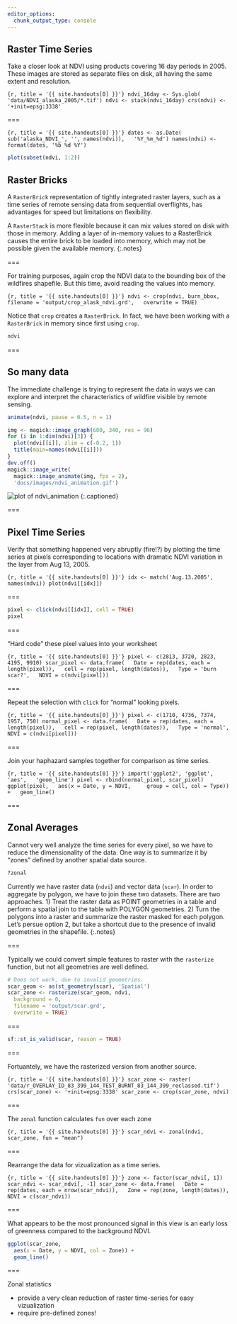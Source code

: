 ```yaml
---
editor_options: 
  chunk_output_type: console
---
```


## Raster Time Series

Take a closer look at NDVI using products covering 16 day periods in 2005. These
images are stored as separate files on disk, all having the same extent and
resolution.

```{r, title = '{{ site.handouts[0] }}'}
ndvi_16day <- Sys.glob(
  'data/NDVI_alaska_2005/*.tif')
ndvi <- stack(ndvi_16day)
crs(ndvi) <- '+init=epsg:3338'
```

===

```{r, title = '{{ site.handouts[0] }}'}
dates <- as.Date(
  sub('alaska_NDVI_', '', names(ndvi)),
  '%Y_%m_%d')
names(ndvi) <- format(dates, '%b %d %Y')
```

```r
plot(subset(ndvi, 1:2))
```

## Raster Bricks

A `RasterBrick` representation of tightly integrated raster layers, such as a
time series of remote sensing data from sequential overflights, has advantages
for speed but limitations on flexibility.

A `RasterStack` is more flexible because it can mix values stored on disk with those in memory. Adding a layer of in-memory values to a RasterBrick causes the entire brick to be loaded into memory, which may not be possible given the available memory.
{:.notes}

===

For training purposes, again crop the NDVI data to the bounding box of the wildfires shapefile. But this time, avoid reading the values into memory.

```{r, title = '{{ site.handouts[0] }}'}
ndvi <- crop(ndvi, burn_bbox,
  filename = 'output/crop_alask_ndvi.grd',
  overwrite = TRUE)
```

Notice that `crop` creates a `RasterBrick`. In fact, we have been working with a `RasterBrick` in memory since first using `crop`.

```r
ndvi
```

===

## So many data

The immediate challenge is trying to represent the data in ways we can explore
and interpret the characteristics of wildfire visible by remote sensing.

```r
animate(ndvi, pause = 0.5, n = 1)
```
```r
img <- magick::image_graph(600, 340, res = 96)
for (i in 1:dim(ndvi)[3]) {
  plot(ndvi[[i]], zlim = c(-0.2, 1))
  title(main=names(ndvi[[i]]))
}
dev.off()
magick::image_write(
  magick::image_animate(img, fps = 2),
  'docs/images/ndvi_animation.gif')
```
![plot of ndvi_animation]({{ site.baseurl }}/images/ndvi_animation.gif)
{:.captioned}

===

## Pixel Time Series

Verify that something happened very abruptly (fire!?) by plotting the time
series at pixels corresponding to locations with dramatic NDVI variation in the
layer from Aug 13, 2005.

```{r, title = '{{ site.handouts[0] }}'}
idx <- match('Aug.13.2005', names(ndvi))
plot(ndvi[[idx]])
```

===

```r
pixel <- click(ndvi[[idx]], cell = TRUE)
pixel
```

===

"Hard code" these pixel values into your worksheet

```{r, title = '{{ site.handouts[0] }}'}
pixel <- c(2813, 3720, 2823, 4195, 9910)
scar_pixel <- data.frame(
  Date = rep(dates, each = length(pixel)),
  cell = rep(pixel, length(dates)),
  Type = 'burn scar?',
  NDVI = c(ndvi[pixel]))
```

===

Repeat the selection with `click` for "normal" looking pixels.

```{r, title = '{{ site.handouts[0] }}'}
pixel <- c(1710, 4736, 7374, 1957, 750)
normal_pixel <- data.frame(
  Date = rep(dates, each = length(pixel)),
  cell = rep(pixel, length(dates)),
  Type = 'normal',
  NDVI = c(ndvi[pixel]))
```

===

Join your haphazard samples together for comparison as time series.

```{r, title = '{{ site.handouts[0] }}'}
import('ggplot2', 'ggplot', 'aes',
  'geom_line')
pixel <- rbind(normal_pixel, scar_pixel)
ggplot(pixel,
  aes(x = Date, y = NDVI,
    group = cell, col = Type)) +
  geom_line()
```

===

## Zonal Averages

Cannot very well analyze the time series for every pixel, so we have to reduce
the dimensionality of the data. One way is to summarize it by "zones" defined by
another spatial data source.

```r
?zonal
```

Currently we have raster data (`ndvi`) and vector data (`scar`). In order to
aggregate by polygon, we have to join these two datasets. There are two
approaches. 1) Treat the raster data as POINT geometries in a table and perform
a spatial join to the table with POLYGON geometries. 2) Turn the polygons into a
raster and summarize the raster masked for each polygon. Let's persue option 2, but take a shortcut due to the presence of invalid geometries in the shapefile.
{:.notes}

===

Typically we could convert simple features to raster with the `rasterize` function, but not all geometries are well defined.

```r
# Does not work, due to invalid geometries.
scar_geom <- as(st_geometry(scar), 'Spatial')
scar_zone <- rasterize(scar_geom, ndvi,
  background = 0,
  filename = 'output/scar.grd',
  overwrite = TRUE)
```

===

```r
sf::st_is_valid(scar, reason = TRUE)
```

===

Fortuantely, we have the rasterized version from another source.

```{r, title = '{{ site.handouts[0] }}'}
scar_zone <- raster(
  'data/r_OVERLAY_ID_83_399_144_TEST_BURNT_83_144_399_reclassed.tif')
crs(scar_zone) <- '+init=epsg:3338'
scar_zone <- crop(scar_zone, ndvi)
```

===

The `zonal` function calculates `fun` over each zone

```{r, title = '{{ site.handouts[0] }}'}
scar_ndvi <- zonal(ndvi,
  scar_zone, fun = "mean")
```

===

Rearrange the data for vizualization as a time series.

```{r, title = '{{ site.handouts[0] }}'}
zone <- factor(scar_ndvi[, 1])
scar_ndvi <- scar_ndvi[, -1]
scar_zone <- data.frame(
  Date = rep(dates, each = nrow(scar_ndvi)),
  Zone = rep(zone, length(dates)),
  NDVI = c(scar_ndvi))
```

===

What appears to be the most pronounced signal in this view is an early loss of greenness compared to the background NDVI.

```r
ggplot(scar_zone,
  aes(x = Date, y = NDVI, col = Zone)) +
  geom_line()
```

===

Zonal statistics

- provide a very clean reduction of raster time-series for easy vizualization
- require pre-defined zones!
